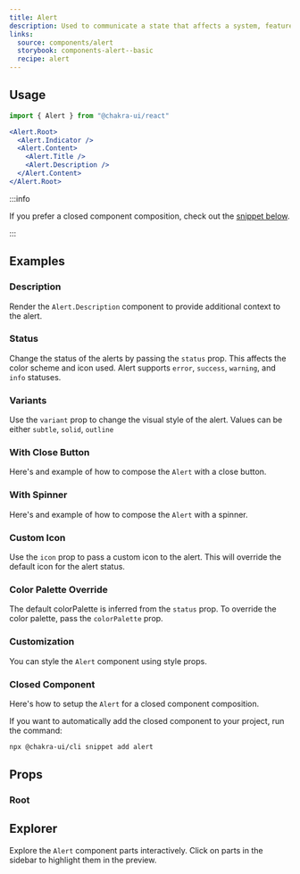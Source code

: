 ```yaml
---
title: Alert
description: Used to communicate a state that affects a system, feature or page.
links:
  source: components/alert
  storybook: components-alert--basic
  recipe: alert
---
```


<ExampleTabs name="alert-basic" />

## Usage

```jsx
import { Alert } from "@chakra-ui/react"
```

```jsx
<Alert.Root>
  <Alert.Indicator />
  <Alert.Content>
    <Alert.Title />
    <Alert.Description />
  </Alert.Content>
</Alert.Root>
```

:::info

If you prefer a closed component composition, check out the
[snippet below](#closed-component).

:::

## Examples

### Description

Render the `Alert.Description` component to provide additional context to the
alert.

<ExampleTabs name="alert-with-description" />

### Status

Change the status of the alerts by passing the `status` prop. This affects the
color scheme and icon used. Alert supports `error`, `success`, `warning`, and
`info` statuses.

<ExampleTabs name="alert-with-status" />

### Variants

Use the `variant` prop to change the visual style of the alert. Values can be
either `subtle`, `solid`, `outline`

<ExampleTabs name="alert-with-variants" />

### With Close Button

Here's and example of how to compose the `Alert` with a close button.

<ExampleTabs name="alert-with-close-button" />

### With Spinner

Here's and example of how to compose the `Alert` with a spinner.

<ExampleTabs name="alert-with-spinner" />

### Custom Icon

Use the `icon` prop to pass a custom icon to the alert. This will override the
default icon for the alert status.

<ExampleTabs name="alert-with-custom-icon" />

### Color Palette Override

The default colorPalette is inferred from the `status` prop. To override the
color palette, pass the `colorPalette` prop.

<ExampleTabs name="alert-with-color-palette-override" />

### Customization

You can style the `Alert` component using style props.

<ExampleTabs name="alert-with-customization" />

### Closed Component

Here's how to setup the `Alert` for a closed component composition.

<ExampleCode name="alert-closed-component" />

If you want to automatically add the closed component to your project, run the
command:

```bash
npx @chakra-ui/cli snippet add alert
```

## Props

### Root

<PropTable component="Alert" part="Root" />

## Explorer

Explore the `Alert` component parts interactively. Click on parts in the sidebar
to highlight them in the preview.

<Explorer name="alert-basic" />

